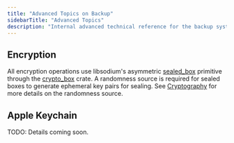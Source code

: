 ```yaml
---
title: "Advanced Topics on Backup"
sidebarTitle: "Advanced Topics"
description: "Internal advanced technical reference for the backup system."
---
```


## Encryption

All encryption operations use libsodium's asymmetric [sealed_box](https://doc.libsodium.org/public-key_cryptography/sealed_boxes) primitive through the [crypto_box](https://crates.io/crates/crypto_box) crate. A randomness source is required for sealed boxes to generate ephemeral key pairs for sealing. See [Cryptography](/world-app/cryptography) for more details on the randomness source.

## Apple Keychain

TODO: Details coming soon.


